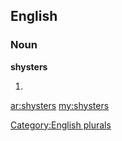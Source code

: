 ==English==

===Noun===
'''shysters'''

# {{plural of|[[shyster]]}}

[[Category:English plurals]]

[[ar:shysters]]
[[my:shysters]]